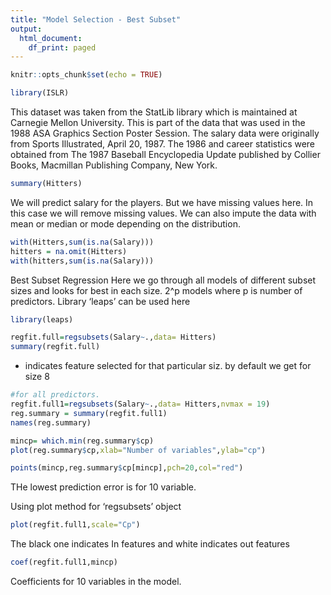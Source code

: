 ```yaml
---
title: "Model Selection - Best Subset"
output:
  html_document:
    df_print: paged
---
```


```r
knitr::opts_chunk$set(echo = TRUE)
```


```r
library(ISLR)
```
This dataset was taken from the StatLib library which is maintained at Carnegie Mellon University. This is part of the data that was used in the 1988 ASA Graphics Section Poster Session. The salary data were originally from Sports Illustrated, April 20, 1987. The 1986 and career statistics were obtained from The 1987 Baseball Encyclopedia Update published by Collier Books, Macmillan Publishing Company, New York.
```r
summary(Hitters)
```
We will predict salary for the players.
But we have missing values here. In this case we will
remove missing values. We can also impute the data with mean or median or mode depending on the distribution.
```r
with(Hitters,sum(is.na(Salary)))
hitters = na.omit(Hitters)
with(hitters,sum(is.na(Salary)))
```
Best Subset Regression
Here we go through all models of different subset sizes and looks for best in each size. 2^p models where p is number of predictors.
Library 'leaps' can be used here
```r
library(leaps)
```

```r
regfit.full=regsubsets(Salary~.,data= Hitters)
summary(regfit.full)
```

* indicates feature selected for that particular siz.
by default we get for size 8
```r
#for all predictors.
regfit.full1=regsubsets(Salary~.,data= Hitters,nvmax = 19)
reg.summary = summary(regfit.full1)
names(reg.summary)
```
```r
mincp= which.min(reg.summary$cp)
plot(reg.summary$cp,xlab="Number of variables",ylab="cp")

points(mincp,reg.summary$cp[mincp],pch=20,col="red")
```
THe lowest prediction error is for 10 variable.

Using plot method for 'regsubsets' object
```r
plot(regfit.full1,scale="Cp")
```
The black one indicates In features and white indicates out features
```r
coef(regfit.full1,mincp)
```
Coefficients for 10 variables in the model.

